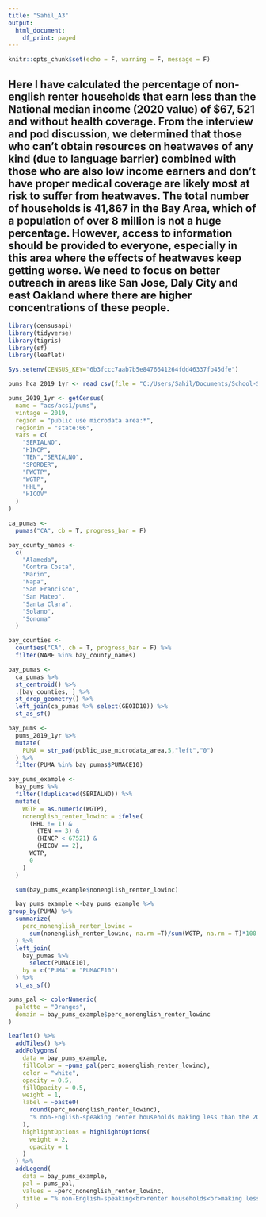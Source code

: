 ```yaml
---
title: "Sahil_A3"
output:
  html_document:
    df_print: paged
---
```


```r
knitr::opts_chunk$set(echo = F, warning = F, message = F)
```


## Here I have calculated the percentage of non-english renter households that earn less than the National median income (2020 value) of $67, 521 and without health coverage. From the interview and pod discussion, we determined that those who can't obtain resources on heatwaves of any kind (due to language barrier) combined with those who are also low income earners and don't have proper medical coverage are likely most at risk to suffer from heatwaves. The total number of households is 41,867 in the Bay Area, which of a population of over 8 million is not a huge percentage. However, access to information should be provided to everyone, especially in this area where the effects of heatwaves keep getting worse. We need to focus on better outreach in areas like San Jose, Daly City and east Oakland where there are higher concentrations of these people. 

```r
library(censusapi)
library(tidyverse)
library(tigris)
library(sf)
library(leaflet)

Sys.setenv(CENSUS_KEY="6b3fccc7aab7b5e8476641264fdd46337fb45dfe")

```

```r

pums_hca_2019_1yr <- read_csv(file = "C:/Users/Sahil/Documents/School-Stanford/CEE 218X - Shaping the Future of the Bay Area/stadwalkar.github.io/psam_h06.csv")

```

```r
pums_2019_1yr <- getCensus(
  name = "acs/acs1/pums",
  vintage = 2019,
  region = "public use microdata area:*", 
  regionin = "state:06",
  vars = c(
    "SERIALNO",
    "HINCP",
    "TEN","SERIALNO",
    "SPORDER",
    "PWGTP",
    "WGTP",
    "HHL",
    "HICOV"
  )
)
```

```r
ca_pumas <-
  pumas("CA", cb = T, progress_bar = F)

bay_county_names <-
  c(
    "Alameda",
    "Contra Costa",
    "Marin",
    "Napa",
    "San Francisco",
    "San Mateo",
    "Santa Clara",
    "Solano",
    "Sonoma"
  )

bay_counties <-
  counties("CA", cb = T, progress_bar = F) %>%
  filter(NAME %in% bay_county_names)

bay_pumas <-
  ca_pumas %>% 
  st_centroid() %>% 
  .[bay_counties, ] %>% 
  st_drop_geometry() %>% 
  left_join(ca_pumas %>% select(GEOID10)) %>% 
  st_as_sf()

bay_pums <-
  pums_2019_1yr %>% 
  mutate(
    PUMA = str_pad(public_use_microdata_area,5,"left","0")
  ) %>% 
  filter(PUMA %in% bay_pumas$PUMACE10)
```

```r
bay_pums_example <-
  bay_pums %>% 
  filter(!duplicated(SERIALNO)) %>% 
  mutate(
    WGTP = as.numeric(WGTP),
    nonenglish_renter_lowinc = ifelse(
      (HHL != 1) &
        (TEN == 3) &
        (HINCP < 67521) &
        (HICOV == 2),
      WGTP,
      0
    )
  ) 

```
  
  
 
```r
  sum(bay_pums_example$nonenglish_renter_lowinc)

```


```r
  bay_pums_example <-bay_pums_example %>%
group_by(PUMA) %>% 
  summarize(
    perc_nonenglish_renter_lowinc =
      sum(nonenglish_renter_lowinc, na.rm =T)/sum(WGTP, na.rm = T)*100
  ) %>% 
  left_join(
    bay_pumas %>% 
      select(PUMACE10),
    by = c("PUMA" = "PUMACE10")
  ) %>% 
  st_as_sf()
```




```r
pums_pal <- colorNumeric(
  palette = "Oranges",
  domain = bay_pums_example$perc_nonenglish_renter_lowinc
)

leaflet() %>%
  addTiles() %>% 
  addPolygons(
    data = bay_pums_example,
    fillColor = ~pums_pal(perc_nonenglish_renter_lowinc),
    color = "white",
    opacity = 0.5,
    fillOpacity = 0.5,
    weight = 1,
    label = ~paste0(
      round(perc_nonenglish_renter_lowinc), 
      "% non-English-speaking renter households making less than the 2020 National median income without health coverage"
    ),
    highlightOptions = highlightOptions(
      weight = 2,
      opacity = 1
    )
  ) %>% 
  addLegend(
    data = bay_pums_example,
    pal = pums_pal,
    values = ~perc_nonenglish_renter_lowinc,
    title = "% non-English-speaking<br>renter households<br>making less than the 2020 National median income ($67, 521) without health coverage"
  )
```



